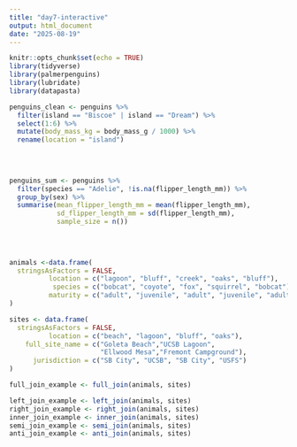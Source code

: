 ```yaml
---
title: "day7-interactive"
output: html_document
date: "2025-08-19"
---
```


```r
knitr::opts_chunk$set(echo = TRUE)
library(tidyverse)
library(palmerpenguins)
library(lubridate)
library(datapasta)
```

```r


penguins_clean <- penguins %>% 
  filter(island == "Biscoe" | island == "Dream") %>% 
  select(1:6) %>% 
  mutate(body_mass_kg = body_mass_g / 1000) %>% 
  rename(location = "island")
  
  
  
```

```r
penguins_sum <- penguins %>% 
  filter(species == "Adelie", !is.na(flipper_length_mm)) %>% 
  group_by(sex) %>% 
  summarise(mean_flipper_length_mm = mean(flipper_length_mm),
            sd_flipper_length_mm = sd(flipper_length_mm),
            sample_size = n())
  
  
  
```

```r
animals <-data.frame(
  stringsAsFactors = FALSE,
          location = c("lagoon", "bluff", "creek", "oaks", "bluff"),
           species = c("bobcat", "coyote", "fox", "squirrel", "bobcat"),
          maturity = c("adult", "juvenile", "adult", "juvenile", "adult")
)

sites <- data.frame(
  stringsAsFactors = FALSE,
          location = c("beach", "lagoon", "bluff", "oaks"),
    full_site_name = c("Goleta Beach","UCSB Lagoon",
                       "Ellwood Mesa","Fremont Campground"),
      jurisdiction = c("SB City", "UCSB", "SB City", "USFS")
)


```

```r
full_join_example <- full_join(animals, sites)
```

```r
left_join_example <- left_join(animals, sites)
right_join_example <- right_join(animals, sites)
inner_join_example <- inner_join(animals, sites)
semi_join_example <- semi_join(animals, sites)
anti_join_example <- anti_join(animals, sites)
```

```r

```